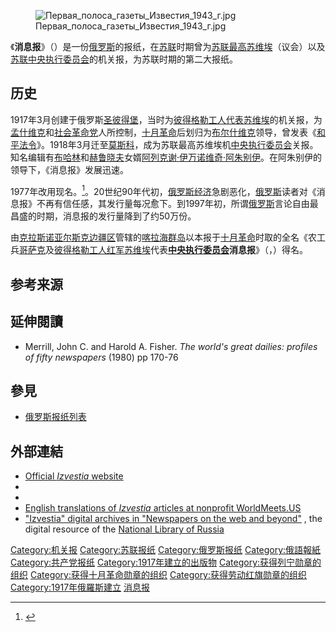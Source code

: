 {{Infobox Newspaper
|name = 消息报<br />{{lang|ru|Известия}}
|logo  = [[File:Izvestia.svg|120px]]
|image = 
|caption = 消息报近期版面
|type = [[日报|日报]]
|format = [[大报|大报]]
|foundation = 1917年3月
|ceased publication =
|price =
|owners = [[国家媒体集团|国家媒体集团]]
|publisher =
|editor = Yuriy Chechikhin
|chiefeditor = Vladimir Mamontov
|assoceditor =
|staff =
|language = [[俄语|俄语]]
|political =
|circulation = 234,500 份<ref>[http://www.mediaatlas.ru/editions/?a=view&id=2477 {{lang|ru|Атлас российской прессы: Газета "Известия"}}]</ref>
|headquarters = [[俄罗斯|俄罗斯]][[莫斯科|莫斯科]]
|oclc =
|ISSN = 0233-4356
|website=[http://www.izvestia.ru/ izvestia.ru], {{lang|ru|[http://известия.рф известия.рф]}}
}}
[[File:Первая_полоса_газеты_Известия_1943_г.jpg|thumb]]

《'''消息报'''》（{{lang-ru|'''Известия'''|'''Izvestia'''}}）是一份[[俄罗斯|俄罗斯]]的报纸，在[[苏联|苏联]]时期曾为[[苏联最高苏维埃|苏联最高苏维埃]]（议会）以及[[苏联中央执行委员会|苏联中央执行委员会]]的机关报，为苏联时期的第二大报纸。

==历史==
1917年3月创建于俄罗斯[[圣彼得堡|圣彼得堡]]，当时为[[彼得格勒苏维埃|彼得格勒工人代表苏维埃]]的机关报，为[[孟什维克|孟什维克]]和[[社会革命党|社会革命党]]人所控制，[[十月革命|十月革命]]后划归为[[布尔什维克|布尔什维克]]领导，曾发表《[[和平法令|和平法令]]》。1918年3月迁至[[莫斯科|莫斯科]]，成为苏联最高苏维埃机[[苏联中央执行委员会|中央执行委员会]]关报。知名编辑有[[布哈林|布哈林]]和[[赫鲁晓夫|赫鲁晓夫]]女婿[[阿列克谢·伊万诺维奇·阿朱别伊|阿列克谢·伊万诺维奇·阿朱别伊]]。在阿朱别伊的领导下，《消息报》发展迅速。

1977年改用现名。<ref>{{Cite web |url=http://news.xinhuanet.com/newmedia/2008-12/31/content_10586620.htm |title=《真理报》、《消息报》与今日俄罗斯报刊体系 |access-date=2011-07-16 |archive-date=2015-02-16 |archive-url=https://web.archive.org/web/20150216104503/http://news.xinhuanet.com/newmedia/2008-12/31/content_10586620.htm |dead-url=no }}</ref>。20世纪90年代初，[[俄罗斯|俄罗斯]][[经济|经济]]急剧恶化，[[俄罗斯|俄罗斯]]读者对《消息报》不再有信任感，其发行量每况愈下。到1997年初，所谓[[俄罗斯|俄罗斯]]言论自由最昌盛的时期，消息报的发行量降到了约50万份。

由[[克拉斯诺亚尔斯克边疆区|克拉斯诺亚尔斯克边疆区]]管辖的[[喀拉海|喀拉海]][[群岛|群岛]]{{link-ru|中央执行委员会消息报群岛|Острова Известий ЦИК}}以本报于[[十月革命|十月革命]]时取的全名《农工兵[[哥萨克|哥萨克]]及[[彼得格勒|彼得格勒]][[工人|工人]][[红军|红军]][[苏维埃|苏维埃]]代表'''[[苏联中央执行委员会|中央执行委员会]]消息报'''》（{{lang|ru|Извѣстія Всероссійскаго Центральнаго Исполнительнаго Комитета Совѣтов Крестьянских, Рабочих, Солдатских и Казачьих Депутатов и Петроградскаго Совѣта Рабочих и Красноармейских Депутатов}}，{{lang|ru|'''Известий ЦИК'''}}）得名。

==参考来源==
{{reflist}}

==延伸閱讀==
{{refbegin}}
* Merrill, John C. and Harold A. Fisher. ''The world's great dailies: profiles of fifty newspapers'' (1980) pp 170-76
{{refend}}

==參見==
*[[俄罗斯报纸列表|俄罗斯报纸列表]]

==外部連結==
{{Commons category}}
{{Portal|蘇聯}}
* [https://iz.ru/ Official ''Izvestia'' website] {{Wayback|url=https://iz.ru/ |date=20210420112544 }}
*{{twitter|izvestia_ru}}
*{{Instagram|izvestia_ru}}
* [https://www.google.com/custom?q=Izvestia&sa=Google+Search&cof=GALT%3A0000CC%3BS%3Ahttp%3A%2F%2FWORLDMEETS.US%3BGL%3A0%3BVLC%3A0000FF%3BAH%3Aleft%3BBGC%3AE9f9E9%3BLH%3A90%3BLC%3A0000CC%3BL%3Ahttp%3A%2F%2FWORLDMEETS.US%2Fimagesui%2Fwalogo_siteid.gif%3BALC%3A0000CC%3BBIMG%3Ahttp%3A%2F%2FWORLDMEETS.US%2Fimages%2FUSAbkgd.jpg%3BLW%3A213%3BT%3A00354F%3BAWFID%3A834a24b6e0f3e242%3B&domains=WORLDMEETS.US&sitesearch=WORLDMEETS.US English translations of ''Izvestia'' articles at nonprofit WorldMeets.US]
*[http://nlr.ru/res/inv/ukazat55/record_full.php?record_ID=181482 "Izvestia" digital archives in "Newspapers on the web and beyond"] {{Wayback|url=http://nlr.ru/res/inv/ukazat55/record_full.php?record_ID=181482 |date=20210224024232 }}, the digital resource of the [[俄罗斯国家图书馆|National Library of Russia]]

{{Russian newspapers|state=autocollapse}}
{{Eastern Bloc media|state=autocollapse}}
{{冷戰|state=autocollapse}}

[[Category:机关报|Category:机关报]]
[[Category:苏联报纸|Category:苏联报纸]]
[[Category:俄罗斯报纸|Category:俄罗斯报纸]]
[[Category:俄語報紙|Category:俄語報紙]]
[[Category:共产党报纸|Category:共产党报纸]]
[[Category:1917年建立的出版物|Category:1917年建立的出版物]]
[[Category:获得列宁勋章的组织|Category:获得列宁勋章的组织]]
[[Category:获得十月革命勋章的组织|Category:获得十月革命勋章的组织]]
[[Category:获得劳动红旗勋章的组织|Category:获得劳动红旗勋章的组织]]
[[Category:1917年俄羅斯建立|Category:1917年俄羅斯建立]]
[[Category:消息报|]]